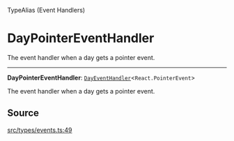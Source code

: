 <SectionTitle>TypeAlias (Event Handlers)</SectionTitle>

# DayPointerEventHandler

<Description>
The event handler when a day gets a pointer event.
</Description>

---

<a id="undefined" name="undefined"></a>

<SignatureMemberIdentifier>**DayPointerEventHandler**: [`DayEventHandler`](/api/next/type-aliases/DayEventHandler.md)\<`React.PointerEvent`\></SignatureMemberIdentifier>

The event handler when a day gets a pointer event.

## Source

[src/types/events.ts:49](https://github.com/gpbl/react-day-picker/blob/next/src/types/events.ts#L49)
